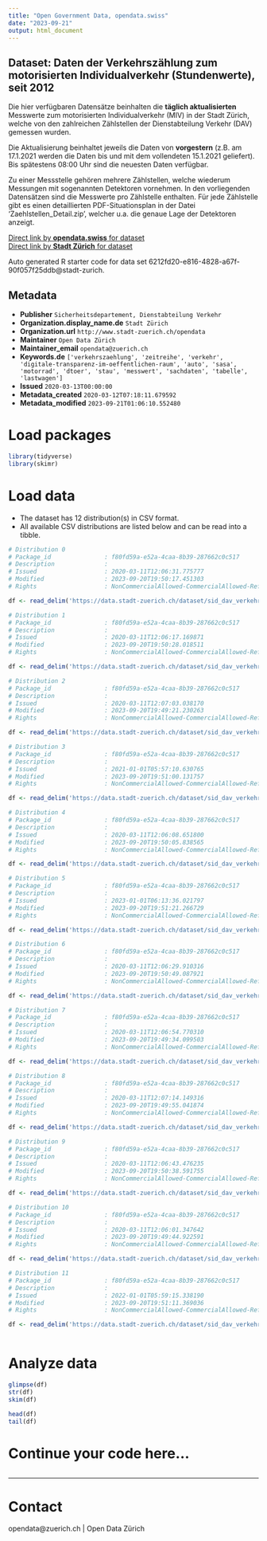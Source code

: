 ```yaml
---
title: "Open Government Data, opendata.swiss"
date: "2023-09-21"
output: html_document
---
```


## Dataset: Daten der Verkehrszählung zum motorisierten Individualverkehr (Stundenwerte), seit 2012

Die hier verfügbaren Datensätze beinhalten die **täglich aktualisierten** Messwerte zum motorisierten Individualverkehr (MIV) in der Stadt Zürich, welche von den zahlreichen Zählstellen der Dienstabteilung Verkehr (DAV) gemessen wurden.

Die Aktualisierung beinhaltet jeweils die Daten von **vorgestern** (z.B. am 17.1.2021 werden die Daten bis und mit dem vollendeten 15.1.2021 geliefert). Bis spätestens 08:00 Uhr sind die neuesten Daten verfügbar.

Zu einer Messstelle gehören mehrere Zählstellen, welche wiederum Messungen mit sogenannten Detektoren vornehmen. In den vorliegenden Datensätzen sind die Messwerte pro Zählstelle enthalten. Für jede Zählstelle gibt es einen detaillierten PDF-Situationsplan in der Datei 'Zaehlstellen_Detail.zip', welcher u.a. die genaue Lage der Detektoren anzeigt.

[Direct link by **opendata.swiss** for dataset](https://opendata.swiss/de/dataset/daten-der-verkehrszahlung-stundenwerte-seit-2012)<br>
[Direct link by **Stadt Zürich** for dataset](https://data.stadt-zuerich.ch/dataset/sid_dav_verkehrszaehlung_miv_od2031)

Auto generated R starter code for data set 6212fd20-e816-4828-a67f-90f057f25ddb@stadt-zurich.

## Metadata

- **Publisher** `Sicherheitsdepartement, Dienstabteilung Verkehr`
- **Organization.display_name.de** `Stadt Zürich`
- **Organization.url** `http://www.stadt-zuerich.ch/opendata`
- **Maintainer** `Open Data Zürich`
- **Maintainer_email** `opendata@zuerich.ch`
- **Keywords.de** `['verkehrszaehlung', 'zeitreihe', 'verkehr', 'digitale-transparenz-im-oeffentlichen-raum', 'auto', 'sasa', 'motorrad', 'dtoer', 'stau', 'messwert', 'sachdaten', 'tabelle', 'lastwagen']`
- **Issued** `2020-03-13T00:00:00`
- **Metadata_created** `2020-03-12T07:18:11.679592`
- **Metadata_modified** `2023-09-21T01:06:10.552480`


# Load packages

```r

library(tidyverse)
library(skimr)

```

# Load data

-   The dataset has 12 distribution(s) in CSV format.
-   All available CSV distributions are listed below and can be read into a tibble.

```r

# Distribution 0
# Package_id               : f80fd59a-e52a-4caa-8b39-287662c0c517
# Description              : 
# Issued                   : 2020-03-11T12:06:31.775777
# Modified                 : 2023-09-20T19:50:17.451303
# Rights                   : NonCommercialAllowed-CommercialAllowed-ReferenceNotRequired

df <- read_delim('https://data.stadt-zuerich.ch/dataset/sid_dav_verkehrszaehlung_miv_od2031/download/sid_dav_verkehrszaehlung_miv_OD2031_2017.csv')

# Distribution 1
# Package_id               : f80fd59a-e52a-4caa-8b39-287662c0c517
# Description              : 
# Issued                   : 2020-03-11T12:06:17.169871
# Modified                 : 2023-09-20T19:50:28.018511
# Rights                   : NonCommercialAllowed-CommercialAllowed-ReferenceNotRequired

df <- read_delim('https://data.stadt-zuerich.ch/dataset/sid_dav_verkehrszaehlung_miv_od2031/download/sid_dav_verkehrszaehlung_miv_OD2031_2018.csv')

# Distribution 2
# Package_id               : f80fd59a-e52a-4caa-8b39-287662c0c517
# Description              : 
# Issued                   : 2020-03-11T12:07:03.038170
# Modified                 : 2023-09-20T19:49:21.230263
# Rights                   : NonCommercialAllowed-CommercialAllowed-ReferenceNotRequired

df <- read_delim('https://data.stadt-zuerich.ch/dataset/sid_dav_verkehrszaehlung_miv_od2031/download/sid_dav_verkehrszaehlung_miv_OD2031_2012.csv')

# Distribution 3
# Package_id               : f80fd59a-e52a-4caa-8b39-287662c0c517
# Description              : 
# Issued                   : 2021-01-01T05:57:10.630765
# Modified                 : 2023-09-20T19:51:00.131757
# Rights                   : NonCommercialAllowed-CommercialAllowed-ReferenceNotRequired

df <- read_delim('https://data.stadt-zuerich.ch/dataset/sid_dav_verkehrszaehlung_miv_od2031/download/sid_dav_verkehrszaehlung_miv_OD2031_2021.csv')

# Distribution 4
# Package_id               : f80fd59a-e52a-4caa-8b39-287662c0c517
# Description              : 
# Issued                   : 2020-03-11T12:06:08.651800
# Modified                 : 2023-09-20T19:50:05.838565
# Rights                   : NonCommercialAllowed-CommercialAllowed-ReferenceNotRequired

df <- read_delim('https://data.stadt-zuerich.ch/dataset/sid_dav_verkehrszaehlung_miv_od2031/download/sid_dav_verkehrszaehlung_miv_OD2031_2016.csv')

# Distribution 5
# Package_id               : f80fd59a-e52a-4caa-8b39-287662c0c517
# Description              : 
# Issued                   : 2023-01-01T06:13:36.021797
# Modified                 : 2023-09-20T19:51:21.266729
# Rights                   : NonCommercialAllowed-CommercialAllowed-ReferenceNotRequired

df <- read_delim('https://data.stadt-zuerich.ch/dataset/sid_dav_verkehrszaehlung_miv_od2031/download/sid_dav_verkehrszaehlung_miv_OD2031_2023.csv')

# Distribution 6
# Package_id               : f80fd59a-e52a-4caa-8b39-287662c0c517
# Description              : 
# Issued                   : 2020-03-11T12:06:29.910316
# Modified                 : 2023-09-20T19:50:49.087921
# Rights                   : NonCommercialAllowed-CommercialAllowed-ReferenceNotRequired

df <- read_delim('https://data.stadt-zuerich.ch/dataset/sid_dav_verkehrszaehlung_miv_od2031/download/sid_dav_verkehrszaehlung_miv_OD2031_2020.csv')

# Distribution 7
# Package_id               : f80fd59a-e52a-4caa-8b39-287662c0c517
# Description              : 
# Issued                   : 2020-03-11T12:06:54.770310
# Modified                 : 2023-09-20T19:49:34.099503
# Rights                   : NonCommercialAllowed-CommercialAllowed-ReferenceNotRequired

df <- read_delim('https://data.stadt-zuerich.ch/dataset/sid_dav_verkehrszaehlung_miv_od2031/download/sid_dav_verkehrszaehlung_miv_OD2031_2013.csv')

# Distribution 8
# Package_id               : f80fd59a-e52a-4caa-8b39-287662c0c517
# Description              : 
# Issued                   : 2020-03-11T12:07:14.149316
# Modified                 : 2023-09-20T19:49:55.041874
# Rights                   : NonCommercialAllowed-CommercialAllowed-ReferenceNotRequired

df <- read_delim('https://data.stadt-zuerich.ch/dataset/sid_dav_verkehrszaehlung_miv_od2031/download/sid_dav_verkehrszaehlung_miv_OD2031_2015.csv')

# Distribution 9
# Package_id               : f80fd59a-e52a-4caa-8b39-287662c0c517
# Description              : 
# Issued                   : 2020-03-11T12:06:43.476235
# Modified                 : 2023-09-20T19:50:38.591755
# Rights                   : NonCommercialAllowed-CommercialAllowed-ReferenceNotRequired

df <- read_delim('https://data.stadt-zuerich.ch/dataset/sid_dav_verkehrszaehlung_miv_od2031/download/sid_dav_verkehrszaehlung_miv_OD2031_2019.csv')

# Distribution 10
# Package_id               : f80fd59a-e52a-4caa-8b39-287662c0c517
# Description              : 
# Issued                   : 2020-03-11T12:06:01.347642
# Modified                 : 2023-09-20T19:49:44.922591
# Rights                   : NonCommercialAllowed-CommercialAllowed-ReferenceNotRequired

df <- read_delim('https://data.stadt-zuerich.ch/dataset/sid_dav_verkehrszaehlung_miv_od2031/download/sid_dav_verkehrszaehlung_miv_OD2031_2014.csv')

# Distribution 11
# Package_id               : f80fd59a-e52a-4caa-8b39-287662c0c517
# Description              : 
# Issued                   : 2022-01-01T05:59:15.338190
# Modified                 : 2023-09-20T19:51:11.369036
# Rights                   : NonCommercialAllowed-CommercialAllowed-ReferenceNotRequired

df <- read_delim('https://data.stadt-zuerich.ch/dataset/sid_dav_verkehrszaehlung_miv_od2031/download/sid_dav_verkehrszaehlung_miv_OD2031_2022.csv')



```

# Analyze data

```r

glimpse(df)
str(df)
skim(df)

head(df)
tail(df)

```

# Continue your code here...

```r

```

------------------------------------------------------------------------

# Contact

opendata@zuerich.ch | Open Data Zürich
